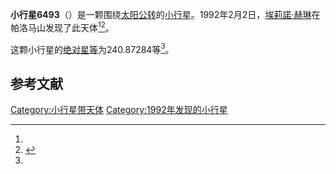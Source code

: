 {{Infobox planet
| bgcolour = #FFFFC0
| name = 6493 Cathybennett
| symbol = 
| image = 
| caption = 
| discovery = yes
| discovery_ref = 
| discoverer = [[埃莉諾·赫琳|埃莉諾·赫琳]]
| discovery_site = [[帕洛马山|帕洛马山]] 
| discovered = 1992年2月2日
| designations = yes
| mp_name = 
| named_after = 
| alt_names = 
| mp_category = [[主带内小行星|主带内小行星]]
| orbit_ref = <ref name="a">[http://ssd.jpl.nasa.gov/sbdb.cgi?sstr=6493 6493 Cathybennett] {{Wayback|url=http://ssd.jpl.nasa.gov/sbdb.cgi?sstr=6493 |date=20210717071551 }}，小行星數據庫瀏覽器（JPL Small-Body Database Browser）－[[美国国家航空航天局|美国国家航空航天局]]喷气推进实验室</ref>
| epoch = 2456400.5 (2013年4月18日更新)
| aphelion = {{convert|2.1116710|AU|km|3|abbr=on|lk=out}}
| perihelion = {{convert|1.7867702|AU|km|3|abbr=on}}
| semimajor = {{convert|1.9492206|AU|km|3|abbr=on}}
| eccentricity = 0.0833412
| period = 994.0080916 [[日|日]]<br />2.72[[儒略年|儒略年]]
| avg_speed = 
| inclination = 24.71694
| asc_node = 142.39332
| mean_anomaly = 
| arg_peri = 240.87284
| satellites = 
| physical_characteristics = yes
| dimensions = 
| mass = 
| density = 
| surface_grav = 
| escape_velocity = 
| sidereal_day = 
| axial_tilt = 
| pole_ecliptic_lat = 
| pole_ecliptic_lon = 
| albedo = 
| temperatures= 
| temp_name1 = 
| mean_temp_1 = 
| max_temp_1 = 
| temp_name2 = 
| max_temp_2 = 
| spectral_type = 
| abs_magnitude = 240.87284
}}

'''小行星6493'''（{{lang-en|6493 Cathybennett}}）是一颗围绕[[太阳|太阳]][[公转|公转]]的[[小行星|小行星]]。1992年2月2日，[[埃莉諾·赫琳|埃莉諾·赫琳]]在帕洛马山发现了此天体<ref name="a" /><ref>{{cite news|title=小行星列表|url=http://cfa-www.harvard.edu/iau/lists/NumberedMPs.txt|accessdate=2013-07-08|newspaper=哈佛大学|archive-date=2008-05-17|archive-url=https://web.archive.org/web/20080517010638/http://cfa-www.harvard.edu/iau/lists/NumberedMPs.txt|dead-url=no}}</ref>。

这颗小行星的[[绝对星等|绝对星等]]为240.87284等<ref name="a" />。

==参考文献==
{{reflist}}
{{Minor Planet Number|[[小行星6492|小行星6492]]|[[小行星6494|小行星6494]]}}

{{小天体}}

[[Category:小行星带天体|Category:小行星带天体]]
[[Category:1992年发现的小行星|Category:1992年发现的小行星]]

{{asteroid-stub}}